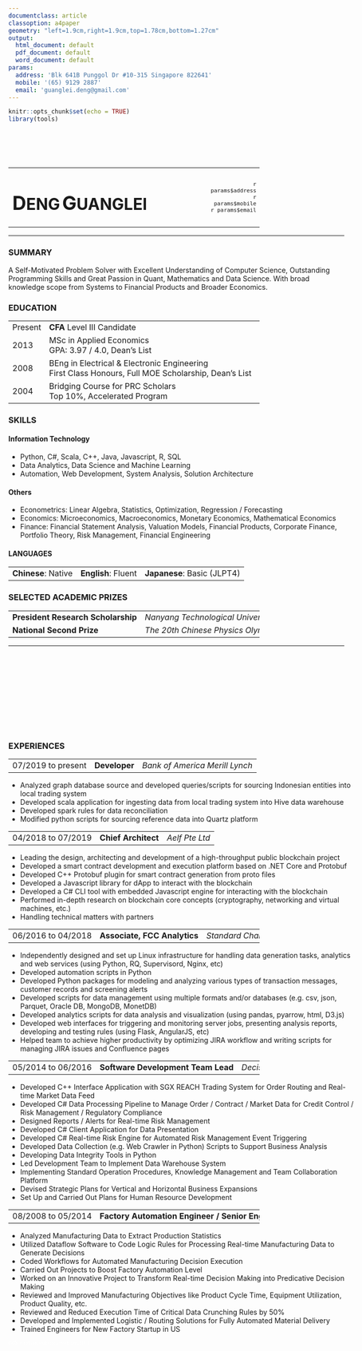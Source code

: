 ```yaml
---
documentclass: article
classoption: a4paper
geometry: "left=1.9cm,right=1.9cm,top=1.78cm,bottom=1.27cm"
output:
  html_document: default
  pdf_document: default
  word_document: default
params:
  address: 'Blk 641B Punggol Dr #10-315 Singapore 822641'
  mobile: '(65) 9129 2887'
  email: 'guanglei.deng@gmail.com'
---
```



```r
knitr::opts_chunk$set(echo = TRUE)
library(tools)
```

<style>
body > *{
    width: 17.83cm;
}
table {
    width: 100%;
}
th{
    font-weight: normal;
    text-align: left;
}
.header{
    display: none;
}
td, th, em{
    white-space: nowrap;
}
.main-info > * {
    display: inline-block;
}
.main-info td:nth-child(n+1) {
    width: 2.53cm;
}
.name h1 {
    display: inline-block;
    -vertical-align: top;
}
.name h1:first-letter {
    font-size: 120%;
}
.name h1::after{
    content: " "
}
.contact {
    text-align: right;
    font-size: 80%;
}
hr {
    margin-top: 0;
}
</style>

<br>
<br>
<br>

<table class="main-info">
<tr class="name">
<td><h1>DENG</h1><h1>GUANGLEI</h1></td>
<td><span style="display: none;">placeholder</span></td>
<td class="contact">`r params$address`<br>`r params$mobile`<br>`r params$email`</td>
</tr>
</table>
---
### SUMMARY
A Self-Motivated Problem Solver with Excellent Understanding of Computer Science, Outstanding Programming Skills and Great Passion in Quant, Mathematics and Data Science. With broad knowledge scope from Systems to Financial Products and Broader Economics.

### EDUCATION
Year   |Description                 | Institute
-------|----------------------------|-----------
Present| **CFA** Level III Candidate | *CFA Institute*
2013   | MSc in Applied Economics<br>GPA: 3.97 / 4.0, Dean's List | *Singapore Management University*
2008   | BEng in Electrical & Electronic Engineering<br>First Class Honours, Full MOE Scholarship, Dean's List | *Nanyang Technological University*
2004   | Bridging Course for PRC Scholars<br>Top 10%, Accelerated Program |*National Institute of Education*

### SKILLS
#### Information Technology
* Python, C#, Scala, C++, Java, Javascript, R, SQL
* Data Analytics, Data Science and Machine Learning
* Automation, Web Development, System Analysis, Solution Architecture

#### Others
*	Econometrics: Linear Algebra, Statistics, Optimization, Regression / Forecasting
*	Economics: Microeconomics, Macroeconomics, Monetary Economics, Mathematical Economics
*	Finance: Financial Statement Analysis, Valuation Models, Financial Products, Corporate Finance, Portfolio Theory, Risk Management, Financial Engineering

#### LANGUAGES
ONE|TWO|THREE
---|---|-----
**Chinese**: Native|**English**: Fluent|**Japanese**: Basic (JLPT4)

### SELECTED ACADEMIC PRIZES
Prize|Organization|Year
-----|------------|----
**President Research Scholarship**|*Nanyang Technological University*|2005
**National Second Prize**|*The 20th Chinese Physics Olympiad*|2003

*******

<br>
<br>
<br>
<br>
<br>
<br>
<br>
<br>
<br>

### EXPERIENCES

Year|Title|Company
----|-----|-------
07/2019 to present|**Developer**|*Bank of America Merill Lynch*

* Analyzed graph database source and developed queries/scripts for sourcing Indonesian entities into local trading system
* Developed scala application for ingesting data from local trading system into Hive data warehouse
* Developed spark rules for data reconciliation
* Modified python scripts for sourcing reference data into Quartz platform

Year|Title|Company
----|-----|-------
04/2018 to 07/2019|**Chief Architect**|*Aelf Pte Ltd*

* Leading the design, architecting and development of a high-throughput public blockchain project
* Developed a smart contract development and execution platform based on .NET Core and Protobuf
* Developed C++ Protobuf plugin for smart contract generation from proto files
* Developed a Javascript library for dApp to interact with the blockchain
* Developed a C# CLI tool with embedded Javascript engine for interacting with the blockchain
* Performed in-depth research on blockchain core concepts (cryptography, networking and virtual machines, etc.)
* Handling technical matters with partners


Year|Title|Company
----|-----|-------
06/2016 to 04/2018|**Associate, FCC Analytics**|*Standard Chartered Bank*

* Independently designed and set up Linux infrastructure for handling data generation tasks, analytics and web services (using Python, RQ, Supervisord, Nginx, etc)
* Developed automation scripts in Python
* Developed Python packages for modeling and analyzing various types of transaction messages, customer records and screening alerts
* Developed scripts for data management using multiple formats and/or databases (e.g. csv, json, Parquet, Oracle DB, MongoDB, MonetDB)
* Developed analytics scripts for data analysis and visualization (using pandas, pyarrow, html, D3.js)
* Developed web interfaces for triggering and monitoring server jobs, presenting analysis reports, developing and testing rules (using Flask, AngularJS, etc)
* Helped team to achieve higher productivity by optimizing JIRA workflow and writing scripts for managing JIRA issues and Confluence pages

Year|Title|Company
----|-----|-------
05/2014 to 06/2016|**Software Development Team Lead**|*Decision Support Systems Pte. Ltd.*

* Developed C++ Interface Application with SGX REACH Trading System for Order Routing and Real-time Market Data Feed
* Developed C# Data Processing Pipeline to Manage Order / Contract / Market Data for Credit Control / Risk Management / Regulatory Compliance
* Designed Reports / Alerts for Real-time Risk Management
* Developed C# Client Application for Data Presentation
* Developed C# Real-time Risk Engine for Automated Risk Management Event Triggering
* Developed Data Collection (e.g. Web Crawler in Python) Scripts to Support Business Analysis
* Developing Data Integrity Tools in Python
* Led Development Team to Implement Data Warehouse System
* Implementing Standard Operation Procedures, Knowledge Management and Team Collaboration Platform
* Devised Strategic Plans for Vertical and Horizontal Business Expansions
* Set Up and Carried Out Plans for Human Resource Development

Year|Title|Company
----|-----|-------
08/2008 to 05/2014|**Factory Automation Engineer / Senior Engineer**|*GlobalFoundries Singapore Pte. Ltd.*

* Analyzed Manufacturing Data to Extract Production Statistics
* Utilized Dataflow Software to Code Logic Rules for Processing Real-time Manufacturing Data to Generate Decisions
* Coded Workflows for Automated Manufacturing Decision Execution
* Carried Out Projects to Boost Factory Automation Level
* Worked on an Innovative Project to Transform Real-time Decision Making into Predicative Decision Making
* Reviewed and Improved Manufacturing Objectives like Product Cycle Time, Equipment Utilization, Product Quality, etc.
* Reviewed and Reduced Execution Time of Critical Data Crunching Rules by 50%
* Developed and Implemented Logistic / Routing Solutions for Fully Automated Material Delivery
* Trained Engineers for New Factory Startup in US

<span style="color: white; font-size: 60%">md5: `r md5sum(knitr::current_input() )`</span>